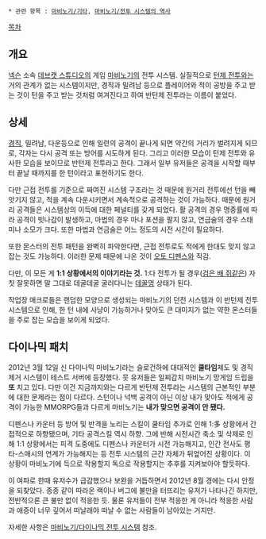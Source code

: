  * 관련 항목 : [[마비노기/기타]], [[마비노기/전투 시스템의 역사]]

[[목차]]
== 개요 ==
[[넥슨]] 소속 [[데브캣 스튜디오]]의 게임 [[마비노기]]의 전투 시스템. 실질적으로 [[턴제 전투]]와는 거의 관계가 없는 시스템이지만, 경직과 밀려남 등으로 플레이어와 적이 공방을 주고 받는 것이 턴을 주고 받는 것처럼 여겨진다고 하여 반턴제 전투라는 이름이 붙었다.

== 상세 ==
[[경직]], 밀려남, 다운등으로 인해 일련의 공격이 끝나게 되면 약간의 거리가 벌려지게 되므로, 각자는 다시 공격 또는 방어를 시도하게 된다. 그리고 이러한 모습이 턴제 전투와 유사한 모습을 보이므로 반턴제 전투라고 한다. 그래서 일부 유저들은 공격을 시작할 때부터 끝날 때까지를 한 턴이라고 표현하기도 한다.

다만 근접 전투를 기준으로 짜여진 시스템 구조라는 것 때문에 원거리 전투에선 턴을 빼앗기지 않고, 적을 계속 다운시키면서 계속적으로 공격하는 것이 가능하다. 때문에 원거리 공격들은 시스템상의 이득에 대한 페널티를 갖게 되었다. 활 공격의 경우 명중률에 따라 공격이 빗나감이 발생하고, 마법의 경우 마나 포션을 팔지 않고, 연금술의 경우 스태미나 소모가 크다. 또한 마법과 연금술은 어느 정도의 시전 시간이 필요하다.

또한 몬스터의 전투 패턴을 완벽히 파악한다면, 근접 전투로도 적에게 한대도 맞지 않고 잡는 것도 가능하다. 이러한 문제 때문에 나온 것이 [[오토 디펜스]]와 직감.

다만, 이 모든 게 '''1:1 상황에서의 이야기라는 것.''' 1:다 전투가 될 경우([[검은 배 쥐]]같은) 자칫 잘못하면 말 그대로 데굴데굴 굴러다니는 [[데꿀멍]] 상태가 된다.

작업장 매크로들은 랜덤한 모양으로 생성되는 마비노기의 던전 시스템과 이 반턴제 전투 시스템으로 인해, 한 턴 내에 사냥이 가능하거나 맞아도 큰 대미지가 없는 약한 몬스터들을 주로 잡는 모습을 보이게 되었다.

== 다이나믹 패치 ==
2012년 3월 12일 신 다이나믹 마비노기라는 슬로건하에 대대적인 '''쿨타임'''제도 및 경직제거 시스템이 테스트 서버에 등장했다. 뭇 유저들은 일찌감치 마비노기 망게임 드립을 '''또''' 치고 있다. 다만 이건 지금까지와는 다르게 반턴제 전투라는 시스템의 근본적인 부분에 대한 문제라는 점이 다르다. 스턴이나 넉백 공격이 아닌 이상 내가 맞아도 적에게 공격이 가능한 MMORPG들과 다르게 마비노기는 '''내가 맞으면 공격이 안 됐다.'''

디펜스나 카운터 등 방어 및 반격을 노리는 스킬이 쿨타임 추가로 인해 1:多 상황에서 간접적으로 하향됐으며, 기타 공격스킬 역시 하향. 그에 반해 시전시간 축소 및 삭제로 인해 1:1 상황에서는 피격 도중에도 디펜스나 카운터가 시전 가능해지고, 인간 전사도 평타-스매시의 연계가 가능해지는 등 전투 시스템의 근간 자체가 뒤엎어진 상황이다. 이 상황이 마비노기에 득으로 작용할지 독으로 작용할지는 추후를 지켜보아야 할듯하다.

이 여파로 한때 유저수가 급감했으나 보완을 거듭하면서 2012년 8월 경에는 다시 안정을 되찾았다. 종종 같이 따라온 랙이나 버그에 불만을 터뜨리는 유저가 나타나긴 하지만, 전반적으론 큰 불만 없이 적응한 듯. 물론 유저들이 전부 적응한 게 아니라 적응한 사람과 애증이 너무 깊어서 떠날래야 떠날 수 없는 사람들이 남아있는 거지만.

자세한 사항은 [[마비노기/다이나믹 전투 시스템]] 참조.

